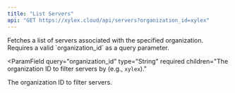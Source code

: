 ```yaml
---
title: "List Servers"
api: "GET https://xylex.cloud/api/servers?organization_id=xylex"
---
```


<Card title="Endpoint Description" icon="info" horizontal>
  Fetches a list of servers associated with the specified organization. Requires a valid `organization_id` as a query parameter.
</Card>

<ParamField
  query="organization_id"
  type="String"
  required
  children="The organization ID to filter servers by (e.g., `xylex`)."
>
  The organization ID to filter servers.
</ParamField>

